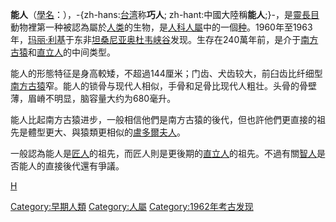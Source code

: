 {{unreferenced|time=2012-10-2}}
{{noteTA
|1=zh-hans:能人; zh-hant:巧人;
}}
{{Speciesbox
| fossil_range = {{Fossil range|2.1|1.5}}[[更新世|更新世]]早期
| image = Homo habilis.jpg
| image_width = 190px
| image_caption = 
| status = EX
| extinct = 化石
| taxon = Homo habilis
| authority = [[Louis_Leakey|Leakey]] et al, 1964
}}

'''能人'''（[[學名|學名]]：''{{lang|la|Homo habilis}}''），-{zh-hans:[[台湾|台湾]]称'''巧人'''; zh-hant:中國大陸稱'''能人''';}-，是[[靈長目|靈長目]]動物裡第一种被認為屬於[[人类|人类]]的生物，是[[人科|人科]][[人屬|人屬]]中的一個[[种_(生物)|种]]。1960年至1963年，[[玛丽·利基|玛丽·利基]]于东非[[坦桑尼亚|坦桑尼亚]][[奥杜韦峡谷|奥杜韦峡谷]]发现。生存在240萬年前，是介于[[南方古猿|南方古猿]]和[[直立人|直立人]]的中间类型。

能人的形態特征是身高較矮，不超過144厘米；门齿、犬齿较大，前臼齿比纤细型[[南方古猿|南方古猿]]窄。能人的锁骨与现代人相似，手骨和足骨比现代人粗壮。头骨的骨壁薄，眉嵴不明显，脑容量大约为680毫升。

能人比起南方古猿进步，一般相信他們是南方古猿的後代，但也許他們更直接的祖先是體型更大、與猿類更相似的[[盧多爾夫人|盧多爾夫人]]。

一般認為能人是[[匠人|匠人]]的祖先，而匠人則是更後期的[[直立人|直立人]]的祖先。不過有關[[智人|智人]]是否能人的直接後代還有爭議。
{{Commons category|Homo habilis}}
{{wikispecies|Homo habilis}}
{{Human Evolution}}
{{已滅絕人科}}
{{Authority control}}
{{Taxonbar|from=Q101373}}

[[Category:早期人類|Category:早期人類]]
[[Category:人屬|Category:人屬]]
[[分類:非洲史前哺乳動物|H]]
[[Category:1962年考古发现|Category:1962年考古发现]]